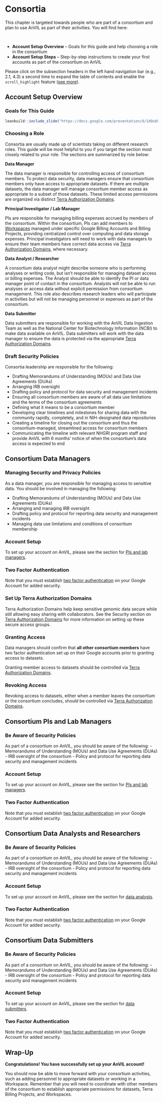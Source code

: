 # Consortia

This chapter is targeted towards people who are part of a consortium and plan to use AnVIL as part of their activities. You will find here:

<br>
<!-- The capital letter above alters the formatting for the bullet points below -->

- **Account Setup Overview** -- Goals for this guide and help choosing a role in the consortium
- **Account Setup Steps** -- Step-by-step instructions to create your first accounts as part of the consortium on AnVIL

::: {.fyi}
Please click on the subsection headers in the left hand 
navigation bar (e.g., 2.1, 4.3) a second time to expand the 
table of contents and enable the `scroll_highlight` feature 
([see more](introduction.html#scroll-highlight)).
:::

## Account Setup Overview {#overview-consortia}

### Goals for This Guide

```r
leanbuild::include_slide("https://docs.google.com/presentation/d/1dOubh-sTo5K3okZXx_7OVvUaRO58UzDn7w-pWwHD8CE/edit#slide=id.gd5c49c5c55_0_165")
```

### Choosing a Role

Consortia are usually made up of scientists taking on different research roles. This guide will be most helpful to you if you target the section most closely related to your role. The sections are summarized by role below:

**Data Manager**

The data manager is responsible for controlling access of consortium members. To protect data security, data managers ensure that consortium members only have access to appropriate datasets. If there are multiple datasets, the data manager will manage consortium member access as appropriate to a subset of those datasets. These limited access permissions are organized via distinct [Terra Authorization Domains](security.html#authorization-domains).

**Principal Investigator / Lab Manager**

PIs are responsible for managing billing expenses accrued by members of the consortium. Within the consortium, PIs can add members to [Workspaces](workspaces.html) managed under specific Google Billing Accounts and Billing Projects, providing centralized control over computing and data storage expenses. Principal investigators will need to work with data managers to ensure their team members have correct data access via [Terra Authorization Domains](security.html#authorization-domains), where necessary.

**Data Analyst / Researcher**

A consortium data analyst might describe someone who is performing analyses or writing code, but isn't responsible for managing dataset access or billing expenses. The Analyst should be able to identify the PI or data manager point of contact in the consortium. Analysts will not be able to run analyses or access data without explicit permission from consortium management. This role also describes research leaders who will participate in activities but will not be managing personnel or expenses as part of the consortium.

**Data Submitter**

Data submitters are responsible for working with the AnVIL Data Ingestion Team as well as the National Center for Biotechnology Information (NCBI) to make data available on AnVIL. Data submitters will work with the data manager to ensure the data is protected via the appropriate [Terra Authorization Domains](security.html#authorization-domains).

### Draft Security Policies

Consortia leadership are responsible for the following:

- Drafting Memorandums of Understanding (MOUs) and Data Use Agreements (DUAs)
- Arranging IRB oversight
- Drafting policy and protocol for data security and management incidents
- Ensuring all consortium members are aware of all data use limitations and the terms of the consortium agreements
- Defining what it means to be a consortium member
- Developing clear timelines and milestones for sharing data with the community rapidly, completely, and in NIH-designated data repositories
- Creating a timeline for closing out the consortium and thus the consortium-managed, streamlined access for consortium members
- Communicating the timeline with relevant NHGRI program staff and provide AnVIL with 6 months' notice of when the consortium's data access is expected to end

## Consortium Data Managers

### Managing Security and Privacy Policies

As a data manager, you are responsible for managing access to sensitive data. You should be involved in managing the following:  

- Drafting Memorandums of Understanding (MOUs) and Data Use Agreements (DUAs)  
- Arranging and managing IRB oversight  
- Drafting policy and protocol for reporting data security and management incidents  
- Managing data use limitations and conditions of consortium membership  

### Account Setup

To set up your account on AnVIL, please see the section for [PIs and lab managers](pis-and-lab-managers.html#overview-pis).

### Two Factor Authentication

Note that you must establish [two factor authentication](https://support.google.com/accounts/answer/185839?co=GENIE.Platform%3DDesktop&hl=en) on your Google Account for added security. 

### Set Up Terra Authorization Domains

Terra Authorization Domains help keep sensitive genomic data secure while still allowing easy sharing with collaborators. See the Security section on [Terra Authorization Domains](security.html#authorization-domains) for more information on setting up these secure access groups.

### Granting Access

Data managers should confirm that **all other consortium members** have two factor authentication set up on their Google accounts prior to granting access to datasets. 

Granting member access to datasets should be controlled via [Terra Authorization Domains](security.html#authorization-domains).

### Revoking Access

Revoking access to datasets, either when a member leaves the consortium or the consortium concludes, should be controlled via [Terra Authorization Domains](security.html#authorization-domains).

## Consortium PIs and Lab Managers

### Be Aware of Security Policies

As part of a consortium on AnVIL, you should be aware of the following:
- Memorandums of Understanding (MOUs) and Data Use Agreements (DUAs)
- IRB oversight of the consortium
- Policy and protocol for reporting data security and management incidents

### Account Setup

To set up your account on AnVIL, please see the section for [PIs and lab managers](pis-and-lab-managers.html#overview-pis).

### Two Factor Authentication

Note that you must establish [two factor authentication](https://support.google.com/accounts/answer/185839?co=GENIE.Platform%3DDesktop&hl=en) on your Google Account for added security.

## Consortium Data Analysts and Researchers

### Be Aware of Security Policies

As part of a consortium on AnVIL, you should be aware of the following:
- Memorandums of Understanding (MOUs) and Data Use Agreements (DUAs)
- IRB oversight of the consortium
- Policy and protocol for reporting data security and management incidents

### Account Setup

To set up your account on AnVIL, please see the section for [data analysts](data-analysts.html#overview-analysts).

### Two Factor Authentication

Note that you must establish [two factor authentication](https://support.google.com/accounts/answer/185839?co=GENIE.Platform%3DDesktop&hl=en) on your Google Account for added security.

## Consortium Data Submitters

### Be Aware of Security Policies

As part of a consortium on AnVIL, you should be aware of the following:
- Memorandums of Understanding (MOUs) and Data Use Agreements (DUAs)
- IRB oversight of the consortium
- Policy and protocol for reporting data security and management incidents

### Account Setup

To set up your account on AnVIL, please see the section for [data submitters](https://anvilproject.org/learn/data-submitters/submission-guide/data-submitters-overview).

### Two Factor Authentication

Note that you must establish [two factor authentication](https://support.google.com/accounts/answer/185839?co=GENIE.Platform%3DDesktop&hl=en) on your Google Account for added security.

## Wrap-Up {#consortia-wrap-up}

**Congratulations! You have successfully set up your AnVIL account!**

You should now be able to move forward with your consortium activities, such as adding personnel to appropriate datasets or working in a Workspace. Remember that you will need to coordinate with other members of the consortium to establish appropriate permissions for datasets, Terra Billing Projects, and Workspaces.
